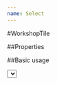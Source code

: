 ```yaml
---
name: Select
---
```



#WorkshopTile

##Properties

<PropsTable of={Select} />

##Basic usage

<Playground>
  <Select
    options={[
      {
        label: 'test',
        value: 1
      },
      {
        label: 'test2',
        value: 2
      },
      {
        label: 'test3',
        value: 3
      }
    ]}
    onChange={val => {
      console.log(val)
    }}
    placeholder="GraphQL Editor Project"
    label="GraphQL Editor Project"
  />
</Playground>
